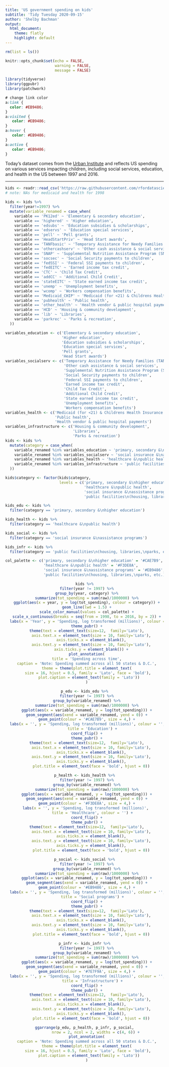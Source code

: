 ```yaml
---
title: 'US government spending on kids'
subtitle: 'Tidy Tuesday 2020-09-15'
author: 'Shelby Bachman'
output: 
  html_document:
    theme: flatly
    highlight: default
---
```


```r

rm(list = ls())

knitr::opts_chunk$set(echo = FALSE,
                      warning = FALSE,
                      message = FALSE)

library(tidyverse)
library(ggpubr)
library(patchwork)

```

```css

# change link color
a:link { 
  color: #EB9486;
}
a:visited {
   color: #EB9486;
}
a:hover {
   color: #EB9486;
}
a:active {
   color: #EB9486;
}

```

Today's dataset comes from the [Urban Institute](https://datacatalog.urban.org/dataset/state-state-spending-kids-dataset) and reflects US spending on various services impacting children, including social services, education, and health in the US between 1997 and 2016.

<hr>

```r

kids <- readr::read_csv('https://raw.githubusercontent.com/rfordatascience/tidytuesday/master/data/2020/2020-09-15/kids.csv')
# note: NAs for medicaid and health for 1998

```

```r

kids <- kids %>% 
  filter(year!=1997) %>%
  mutate(variable_renamed = case_when(
    variable == 'PK12ed' ~ 'Elementary & secondary education',
    variable == 'highered' ~ 'Higher education',
    variable == 'edsubs' ~ 'Education subsidies & scholarships',
    variable == 'edservs' ~ 'Education special services',
    variable == 'pell' ~ 'Pell grants',
    variable == 'HeadStartPriv' ~ 'Head Start awards',
    variable == 'TANFbasic' ~ 'Temporary Assistance for Needy Families (TANF)',
    variable == 'othercashserv' ~ 'Other cash assistance & social services',
    variable == 'SNAP' ~ 'Supplemental Nutrition Assistance Program (SNAP)',
    variable == 'socsec' ~ 'Social Security payments to children',
    variable == 'fedSSI' ~ 'Federal SSI payments to children',
    variable == 'fedEITC' ~ 'Earned income tax credit',
    variable == 'CTC' ~ 'Child Tax Credit',
    variable == 'addCC' ~ 'Additional Child Credit',
    variable == 'stateEITC' ~ 'State earned income tax credit',
    variable == 'unemp' ~ 'Unemployment benefits',
    variable == 'wcomp' ~ 'Workers compensation benefits',
    variable == 'Medicaid_CHIP' ~ 'Medicaid (for <21) & Childrens Health Insurance Program',
    variable == 'pubhealth' ~ 'Public health',
    variable == 'other_health' ~ 'Health vendor & public hospital payments',
    variable == 'HCD' ~ 'Housing & community development',
    variable == 'lib' ~ 'Libraries',
    variable == 'parkrec' ~ 'Parks & recreation',
  )) 

variables_education <- c('Elementary & secondary education',
                         'Higher education', 
                         'Education subsidies & scholarships',
                         'Education special services',
                         'Pell grants',
                         'Head Start awards')
variables_socialserv <- c('Temporary Assistance for Needy Families (TANF)',
                          'Other cash assistance & social services',
                          'Supplemental Nutrition Assistance Program (SNAP)',
                          'Social Security payments to children',
                          'Federal SSI payments to children',
                          'Earned income tax credit',
                          'Child Tax Credit',
                          'Additional Child Credit',
                          'State earned income tax credit',
                          'Unemployment benefits',
                          'Workers compensation benefits')
variables_health <- c('Medicaid (for <21) & Childrens Health Insurance Program',
                      'Public health',
                      'Health vendor & public hospital payments')
variables_infrastructure <- c('Housing & community development',
                              'Libraries',
                              'Parks & recreation')
kids <- kids %>%
  mutate(category = case_when(
    variable_renamed %in% variables_education ~ 'primary, secondary &\nhigher education',
    variable_renamed %in% variables_socialserv ~ 'social insurance &\nassistance programs',
    variable_renamed %in% variables_health ~ 'healthcare &\npublic health',
    variable_renamed %in% variables_infrastructure ~ 'public facilities\n(housing, libraries,\nparks, etc.)'
  ))

kids$category <- factor(kids$category,
                        levels = c('primary, secondary &\nhigher education',
                                   'healthcare &\npublic health',
                                   'social insurance &\nassistance programs',
                                   'public facilities\n(housing, libraries,\nparks, etc.)'))

kids_edu <- kids %>%
  filter(category == 'primary, secondary &\nhigher education')

kids_health <- kids %>%
  filter(category == 'healthcare &\npublic health')

kids_social <- kids %>%
  filter(category == 'social insurance &\nassistance programs')

kids_infr <- kids %>%
  filter(category == 'public facilities\n(housing, libraries,\nparks, etc.)')

```

```r

col_palette <- c('primary, secondary &\nhigher education' = '#CAE7B9',
                 'healthcare &\npublic health' = '#F3DE8A',
                 'social insurance &\nassistance programs' = '#EB9486',
                 'public facilities\n(housing, libraries,\nparks, etc.)' = '#7E7F9A')

```

<center>

```r

kids %>%
  filter(year != 1997) %>%
  group_by(year, category) %>%
  summarize(tot_spending = sum(raw)/1000000) %>%
  ggplot(aes(x = year, y = log(tot_spending), colour = category)) +
  geom_line(lwd = 1.5) +
  scale_color_manual(values = col_palette) +
  scale_x_continuous(breaks = seq(from = 1998, to = 2016, by = 2)) +
  labs(x = 'Year', y = 'Spending, log transformed (millions)', colour = '') +
  theme_pubr() +
  theme(text = element_text(size=12,  family='Lato'),
      axis.text.x = element_text(size = 10, family='Lato'),
      axis.ticks.x = element_blank(),
      axis.text.y = element_text(size = 10, family='Lato'),
      axis.ticks.y = element_blank()) +
  plot_annotation(
  title = 'Spending across time',
  caption = 'Note: Spending summed across all 50 states & D.C.',
  theme = theme(plot.title = element_text(
    size = 16, hjust = 0.5, family = 'Lato', face = 'bold'), 
    plot.caption = element_text(family = 'Lato'))
  )

```


```r

p_edu <- kids_edu %>%
  filter(year != 1997) %>%
  group_by(variable_renamed) %>%
  summarize(tot_spending = sum(raw)/1000000) %>%
  ggplot(aes(x = variable_renamed, y = log(tot_spending))) +
  geom_segment(aes(xend = variable_renamed, yend = 0)) +
  geom_point(colour = '#CAE7B9', size = 4,) +
  labs(x = '', y = 'Spending, log transformed (millions)', colour = '',
       title = 'Education') +
  coord_flip() +
  theme_pubr() +
  theme(text = element_text(size=12,  family='Lato'),
      axis.text.x = element_text(size = 10, family='Lato'),
      axis.ticks.x = element_blank(),
      axis.text.y = element_text(size = 10, family='Lato'),
      axis.ticks.y = element_blank(),
      plot.title = element_text(face = 'bold', hjust = 0))

p_health <- kids_health %>%
  filter(year != 1997) %>%
  group_by(variable_renamed) %>%
  summarize(tot_spending = sum(raw)/1000000) %>%
  ggplot(aes(x = variable_renamed, y = log(tot_spending))) +
  geom_segment(aes(xend = variable_renamed, yend = 0)) +
  geom_point(colour = '#F3DE8A', size = 4,) +
  labs(x = '', y = 'Spending, log transformed (millions)', 
       title = 'Healthcare', colour = '') +
  coord_flip() +
  theme_pubr() +
  theme(text = element_text(size=12,  family='Lato'),
      axis.text.x = element_text(size = 10, family='Lato'),
      axis.ticks.x = element_blank(),
      axis.text.y = element_text(size = 10, family='Lato'),
      axis.ticks.y = element_blank(),
      plot.title = element_text(face = 'bold', hjust = 0))

p_social <- kids_social %>%
  filter(year != 1997) %>%
  group_by(variable_renamed) %>%
  summarize(tot_spending = sum(raw)/1000000) %>%
  ggplot(aes(x = variable_renamed, y = log(tot_spending))) +
  geom_segment(aes(xend = variable_renamed, yend = 0)) +
  geom_point(colour = '#EB9486', size = 4,) +
  labs(x = '', y = 'Spending, log transformed (millions)', colour = '',
       title = 'Social programs') +
  coord_flip() +
  theme_pubr() +
  theme(text = element_text(size=12,  family='Lato'),
      axis.text.x = element_text(size = 10, family='Lato'),
      axis.ticks.x = element_blank(),
      axis.text.y = element_text(size = 10, family='Lato'),
      axis.ticks.y = element_blank(),
      plot.title = element_text(face = 'bold', hjust = 0))

p_infr <- kids_infr %>%
  filter(year != 1997) %>%
  group_by(variable_renamed) %>%
  summarize(tot_spending = sum(raw)/1000000) %>%
  ggplot(aes(x = variable_renamed, y = log(tot_spending))) +
  geom_segment(aes(xend = variable_renamed, yend = 0)) +
  geom_point(colour = '#7E7F9A', size = 4,) +
  labs(x = '', y = 'Spending, log transformed (millions)', colour = '',
       title = 'Infrastructure') +
  coord_flip() +
  theme_pubr() +
  theme(text = element_text(size=12,  family='Lato'),
      axis.text.x = element_text(size = 10, family='Lato'),
      axis.ticks.x = element_blank(),
      axis.text.y = element_text(size = 10, family='Lato'),
      axis.ticks.y = element_blank(),
      plot.title = element_text(face = 'bold', hjust = 0))

ggarrange(p_edu, p_health, p_infr, p_social,
          nrow = 2, ncol = 2, widths = c(4, 6)) +
  plot_annotation(
  caption = 'Note: Spending summed across all 50 states & D.C.',
  theme = theme(plot.title = element_text(
    size = 16, hjust = 0.5, family = 'Lato', face = 'bold'), 
    plot.caption = element_text(family = 'Lato'))
  )


```


<center>

</center>
